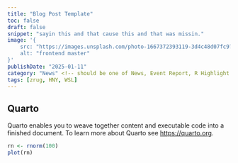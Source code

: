 ```yaml
---
title: "Blog Post Template"
toc: false
draft: false
snippet: "sayin this and that cause this and that was missin."
image: '{
    src: "https://images.unsplash.com/photo-1667372393119-3d4c48d07fc9?&fit=crop&w=430&h=240",
    alt: "frontend master"
}'
publishDate: "2025-01-11"
category: "News" <!-- should be one of News, Event Report, R Highlight -->
tags: [zrug, HNY, WSL]
---
```


## Quarto

Quarto enables you to weave together content and executable code into a finished document. To learn more about Quarto see <https://quarto.org>.

```r

rn <- rnorm(100)
plot(rn)

```
